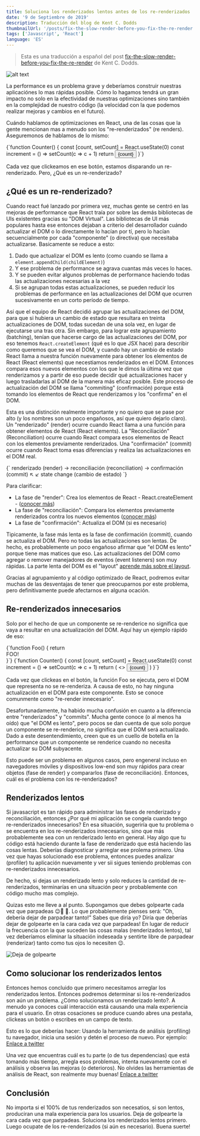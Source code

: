 ```yaml
---
title: Soluciona los renderizados lentos antes de los re-renderizados
date: '9 de Septiembre de 2019'
description: Traducción del blog de Kent C. Dodds
thumbnailUrl: '/posts/fix-the-slow-render-before-you-fix-the-re-render.jpeg'
tags: ['Javascript', 'React']
language: 'ES'
---
```


> Esta es una traducción a español del post [fix-the-slow-render-before-you-fix-the-re-render](https://kentcdodds.com/blog/fix-the-slow-render-before-you-fix-the-re-render) de Kent C. Dodds.

![alt text](/posts/fix-the-slow-render-before-you-fix-the-re-render.jpeg)

La performance es un problema grave y deberíamos construir nuestras aplicaciónes lo mas rápidas posible. Cómo lo hagamos
tendrá un gran impacto no solo en la efectividad de nuestras optimizaciones sino también en la complejidad de nuestro código
(la velocidad con la que podemos realizar mejoras y cambios en el futuro).

Cuándo hablamos de optimizaciones en React, una de las cosas que la gente mencionan mas a menudo son los "re-renderizados" (re renders). Aseguremonos de hablamos de lo mismo:

<SyntaxHighlighter showLineNumbers language="javascript">
  {`function Counter() {
  const [count, setCount] = React.useState(0)
  const increment = () => setCount(c => c + 1)
  return <button onClick={increment}>{count}</button>
}`}
</SyntaxHighlighter>

<ButtonCounter />

Cada vez que clickeamos en ese botón, estamos disparando un re-renderizado. Pero, ¿Qué es un re-renderizado?

## ¿Qué es un re-renderizado?

Cuando react fué lanzado por primera vez, muchas gente se centró en las mejoras de performance que React traía por sobre las demás bibliotecas de UIs existentes gracias su "DOM Virtual". Las bibliotecas de UI más populares hasta ese entonces dejaban a criterio del desarrollador cuándo actualizar el DOM o lo directamente lo hacían por tí, pero lo hacían secuencialmente por cada "componente" (o directiva) que necesitaba actualizarse. Basicamente se reduce a esto:

1. Dado que actualizar el DOM es lento (como cuando se llama a <code>element.appendChild(childElement)</code>)
2. Y ese problema de performance se agrava cuantas más veces lo haces.
3. Y se pueden evitar algunos problemas de performance haciendo todas las actualizaciones necesarias a la vez
4. Si se agrupan todas estas actualizaciones, se pueden reducir los problemas de performance en las actualizaciones del DOM que ocurren sucesivamente en un corto período de tiempo.

Así que el equipo de React decidió agrupar las actualizaciones del DOM, para que si hubiera un cambio de estado que resultara en treinta actualizaciones de DOM, todas sucedan de una sola vez, en lugar de ejecutarse una tras otra. Sin embargo, para lograr este agrupamiento (batching), tenían que hacerse cargo de las actualizaciones del DOM, por eso tenemos <code>React.createElement</code> (qué es lo que JSX hace) para describir como queremos que se vea el DOM, y cuando hay un cambio de estado React llama a nuestra función nuevamente para obtener los elementos de React (React elements) que necestiamos renderizados en el DOM. Entonces compara esos nuevos elementos con los que le dimos la última vez que renderizamos y a partir de eso puede decidir qué actualizaciones hacer y luego trasladarlas al DOM de la manera más eficaz posible. Este proceso de actualización del DOM se llama "commiting" (confirmación) porque está tomando los elementos de React que renderizamos y los "confirma" en el DOM.

Esta es una distinción realmente importante y no quiero que se pase por alto (y los nombres son un poco engañosos, así que quiero dejarlo claro). Un "renderizado" (render) ocurre cuando React llama a una función para obtener elementos de React (React elements). La "Reconciliación" (Reconciliation) ocurre cuando React compara esos elementos de React con los elementos previamente renderizados. Una "confirmación" (commit) ocurre cuando React toma esas diferencias y realiza las actualizaciones en el DOM real.

<SyntaxHighlighter language="javascript">
  {`
  renderizado (render) → reconciliación (reconciliation) → confirmación (commit)
                     ↖                                    ↙
                        state change (cambio de estado)
  `}
</SyntaxHighlighter>

Para clarificar:

- La fase de "render": Crea los elementos de React - React.createElement - (<a href="https://kentcdodds.com/blog/what-is-jsx" target="_blank">conocer más</a>)
- La fase de "reconciliación": Compara los elementos previamente renderizados contra los nuevos elementos (<a href="https://es.reactjs.org/docs/reconciliation.html" target="_blank">conocer más</a>)
- La fase de "confirmación": Actualiza el DOM (si es necesario)

Tipicamente, la fase más lenta es la fase de confirmación (commit), cuando se actualiza el DOM. Pero no todas las actualizaciones son lentas. De hecho, es probablemente un poco engañoso afirmar que "el DOM es lento" porque tiene mas matices que eso. Las actualizaciones del DOM como agregar o remover manejadores de eventos (event listeners) son muy rápidas. La parte lenta del DOM es el "layout" <a href="https://www.youtube.com/watch?v=3bc71-xzoWA" target="_blank">aprende más sobre el layout</a>.

Gracias al agrupamiento y al código optimizado de React, podremos evitar muchas de las desventajas de tener que preocuparnos por este problema, pero definitivamente puede afectarnos en alguna ocación.

## Re-renderizados innecesarios

Solo por el hecho de que un componente se re-renderice no significa que vaya a resultar en una actualización del DOM. Aquí hay un ejemplo rápido de eso:

<SyntaxHighlighter showLineNumbers language="javascript">
  {`function Foo() {
  return <div>FOO!</div>
}`}
</SyntaxHighlighter>

<SyntaxHighlighter showLineNumbers language="javascript">
  {`function Counter() {
  const [count, setCount] = React.useState(0)
  const increment = () => setCount(c => c + 1)
  return (
    <>
      <Foo />
      <button onClick={increment}>{count}</button>
    </>
  )
}`}
</SyntaxHighlighter>

Cada vez que clickeas en el botón, la función Foo se ejecuta, pero el DOM que representa no se re-renderiza. A causa de esto, no hay ninguna actualización en el DOM para este componente. Esto se conoce comunmente como "re-render innecesario".

Desafortunadamente, ha habido mucha confusión en cuanto a la diferencia entre "renderizados" y "commits". Mucha gente conoce (o al menos ha oído) que "el DOM es lento", pero pocos se dan cuenta de que solo porque un componente se re-renderice, no significa que el DOM será actualizado. Dado a este desentendimiento, creen que es un cuello de botella en la performance que un componente se renderice cuando no necesita actualizar su DOM subyacente.

Esto puede ser un problema en algunos casos, pero engeneral incluso en navegadores móviles y dispositivos low-end son muy rápidos para crear objetos (fase de render) y compararlos (fase de reconciliación). Entonces, cuál es el problema con los re-renderizados?

## Renderizados lentos

Si javasacript es tan rápido para administrar las fases de renderizado y reconciliación, entonces ¿Por qué mi aplicación se congela cuando tengo re-renderizados innecesarios? En esa situación, sugeriría que tu problema o se encuentra en los re-renderizados innecesarios, sino que más probablemente sea con un renderizado lento en general. Hay algo que tu código está haciendo durante la fase de renderizado que está haciendo las cosas lentas. Deberías diagnosticar y arreglar ese prolema primero. Una vez que hayas solucionado ese problema, entonces puedes analizar (profiler) tu aplicación nuevamente y ver sii sigues teniendo problemas con re-renderizados innecesarios.

De hecho, si dejas un renderizado lento y solo reduces la cantidad de re-renderizados, terminarías en una situación peor y probablemente con código mucho mas complejo.

Quizas esto me lleve a al punto. Supongamos que debes golpearte cada vez que parpadeas 😉🤛 🥴. Lo que probablemente pienses será: "Oh, debería dejar de parpadear tanto!" Sabes que diría yo? Diría que deberías dejar de golpearte en la cara cada vez que parpadeas! En lugar de reducir la frecuencia con la que suceden las cosas malas (renderizados lentos), tal vez deberíamos eliminar la situación indeseada y sentirte libre de parpadear (renderizar) tanto como tus ojos lo necesiten 😉.

![Deja de golpearte](https://res.cloudinary.com/kentcdodds-com/image/upload/f_auto,q_auto,dpr_2.0/v1625032718/kentcdodds.com/content/blog/fix-the-slow-render-before-you-fix-the-re-render/stop-hitting-yourself.gif)

## Como solucionar los renderizados lentos

Entonces hemos concluido que primero necesitamos arreglar los renderizados lentos. Entonces podremos determinar si los re-renderizados son aún un problema. ¿Cómo solucionamos un renderizado lento?. A menudo ya conoces cuál interacción está causando una mala experiencia para el usuario. En otras cosaciones se produce cuando abres una pestaña, clickeas un botón o escribes en un campo de texto.

Esto es lo que deberías hacer: Usando la herramienta de análisis (profiling) tu navegador, inicia una sesión y detén el proceso de nuevo. Por ejemplo: <a href="https://twitter.com/brian_d_vaughn/status/1171158009277403136" target="_blank">Enlace a twitter</a>

Una vez que encuentras cuál es tu parte (o de tus dependencias) que está tomando más tiempo, arregla esos problemas, intenta nuevamente con el análisis y observa las mejoras (o deterioros). No olvides las herramientas de análisis de React, son realmente muy buenas! <a href="https://twitter.com/brian_d_vaughn/status/1126950967201546240" target="_blank">Enlace a twitter</a>

## Conclusión

No importa si el 100% de tus renderizados son necesatios, si son lentos, produciran una mala experiencia para los usuarios. Deja de golpearte la cara cada vez que parpadeas. Soluciona los renderizados lentos primero. Luego ocupate de los re-renderizados (si aún es necesario). Buena suerte!
